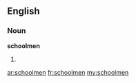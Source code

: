 ==English==
===Noun===
'''schoolmen'''
# {{plural of|[[schoolman]]}}

[[ar:schoolmen]]
[[fr:schoolmen]]
[[my:schoolmen]]